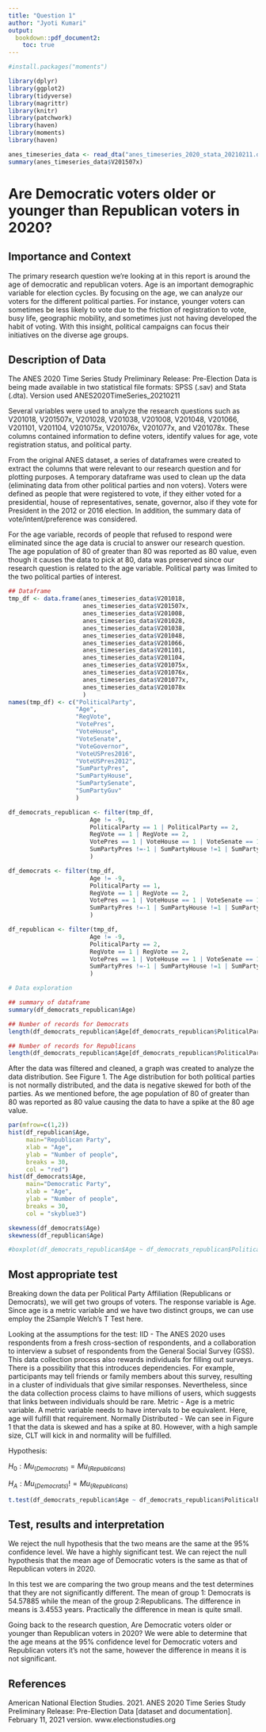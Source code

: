 ```yaml
---
title: "Question 1"
author: "Jyoti Kumari"
output:
  bookdown::pdf_document2: 
    toc: true
---
```


```r
#install.packages("moments")
```


```r
library(dplyr)
library(ggplot2)
library(tidyverse)
library(magrittr)
library(knitr)
library(patchwork)
library(haven)
library(moments)
library(haven)
```

\clearpage

```r
anes_timeseries_data <- read_dta("anes_timeseries_2020_stata_20210211.dta")
summary(anes_timeseries_data$V201507x)
```

# Are Democratic voters older or younger than Republican voters in 2020?

## Importance and Context
The primary research question we're looking at in this report is around the age of democratic and republican voters. Age is an important demographic variable for election cycles. By focusing on the age, we can analyze our voters for the different political parties. For instance, younger voters can sometimes be less likely to vote due to the friction of registration to vote, busy life, geographic mobility, and sometimes just not having developed the habit of voting. With this insight, political campaigns can focus their initiatives on the diverse age groups.

## Description of Data
The ANES 2020 Time Series Study Preliminary Release: Pre-Election Data is being made available in two statistical file formats: SPSS (.sav) and Stata (.dta). Version used ANES2020TimeSeries_20210211

Several variables were used to analyze the research questions such as V201018, V201507x, V201028, V201038, V201008, V201048, V201066, V201101, V201104, V201075x, V201076x, V201077x, and V201078x. These columns contained information to define voters, identify values for age, vote registration status, and political party. 

From the original ANES dataset, a series of dataframes were created to extract the columns that were relevant to our research question and for plotting purposes. A temporary dataframe was used to clean up the data (eliminating data from other political parties and non voters). Voters were defined as people that were registered to vote, if they either voted for a presidential, house of representatives, senate, governor,  also if they vote for President in the 2012 or 2016 election. In addition, the summary data of vote/intent/preference was considered.

For the age variable, records of people that refused to respond were eliminated since the age data is crucial to answer our research question. The age population of 80 of greater than 80 was reported as 80 value, even though it causes the data to pick at 80, data was preserved since our research question is related to the age variable. Political party was limited to the two political parties of interest.

```r
## Dataframe
tmp_df <- data.frame(anes_timeseries_data$V201018, 
                     anes_timeseries_data$V201507x, 
                     anes_timeseries_data$V201008, 
                     anes_timeseries_data$V201028,
                     anes_timeseries_data$V201038,
                     anes_timeseries_data$V201048,
                     anes_timeseries_data$V201066,
                     anes_timeseries_data$V201101,
                     anes_timeseries_data$V201104,
                     anes_timeseries_data$V201075x,
                     anes_timeseries_data$V201076x,
                     anes_timeseries_data$V201077x,
                     anes_timeseries_data$V201078x
                     )
names(tmp_df) <- c("PoliticalParty",
                   "Age", 
                   "RegVote", 
                   "VotePres",
                   "VoteHouse",
                   "VoteSenate",
                   "VoteGovernor",
                   "VoteUSPres2016",
                   "VoteUSPres2012",
                   "SumPartyPres",
                   "SumPartyHouse",
                   "SumPartySenate",
                   "SumPartyGuv"
                   )

df_democrats_republican <- filter(tmp_df, 
                       Age != -9, 
                       PoliticalParty == 1 | PoliticalParty == 2, 
                       RegVote == 1 | RegVote == 2, 
                       VotePres == 1 | VoteHouse == 1 | VoteSenate == 1 | VoteGovernor == 1 | VoteUSPres2016 == 1 | VoteUSPres2012 == 1, 
                       SumPartyPres !=-1 | SumPartyHouse !=1 | SumPartySenate != -1 | SumPartyGuv != -1
                       )

df_democrats <- filter(tmp_df, 
                       Age != -9, 
                       PoliticalParty == 1, 
                       RegVote == 1 | RegVote == 2, 
                       VotePres == 1 | VoteHouse == 1 | VoteSenate == 1 | VoteGovernor == 1 | VoteUSPres2016 == 1 | VoteUSPres2012 == 1, 
                       SumPartyPres !=-1 | SumPartyHouse !=1 | SumPartySenate != -1 | SumPartyGuv != -1
                       )

df_republican <- filter(tmp_df, 
                       Age != -9, 
                       PoliticalParty == 2, 
                       RegVote == 1 | RegVote == 2, 
                       VotePres == 1 | VoteHouse == 1 | VoteSenate == 1 | VoteGovernor == 1 | VoteUSPres2016 == 1 | VoteUSPres2012 == 1, 
                       SumPartyPres !=-1 | SumPartyHouse !=1 | SumPartySenate != -1 | SumPartyGuv != -1
                       )

```


```r
# Data exploration

## summary of dataframe
summary(df_democrats_republican$Age)

## Number of records for Democrats
length(df_democrats_republican$Age[df_democrats_republican$PoliticalParty == 1])

## Number of records for Republicans
length(df_democrats_republican$Age[df_democrats_republican$PoliticalParty == 2])
```
After the data was filtered and cleaned, a graph was created to analyze the data distribution. See Figure 1. The Age distribution for both political parties is not normally distributed, and the data is negative skewed for both of the parties. As we mentioned before, the age population of 80 of greater than 80 was reported as 80 value causing the data to have a spike at the 80 age value.

\clearpage
```r
par(mfrow=c(1,2))
hist(df_republican$Age,
     main="Republican Party",
     xlab = "Age",
     ylab = "Number of people",
     breaks = 30,
     col = "red")
hist(df_democrats$Age,
     main="Democratic Party",
     xlab = "Age",
     ylab = "Number of people",
     breaks = 30,
     col = "skyblue3")
```

```r
skewness(df_democrats$Age)
skewness(df_republican$Age)
```


```r
#boxplot(df_democrats_republican$Age ~ df_democrats_republican$PoliticalParty)
```

## Most appropriate test 
Breaking down the data per Political Party Affiliation (Republicans or Democrats), we will get two groups of voters. The response variable is Age. Since age is a metric variable and we have two distinct groups, we can use employ the 2Sample Welch's T Test here.

Looking at the assumptions for the test:
IID - The ANES 2020 uses respondents from a fresh cross-section of respondents, and a collaboration to interview a subset of respondents from the General Social Survey (GSS).  This data collection process also rewards individuals for filling out surveys.  There is a possibility that this introduces dependencies.  For example, participants may tell friends or family members about this survey, resulting in a cluster of individuals that give similar responses.  Nevertheless, since the data collection process claims to have millions of users, which suggests that links between individuals should be rare.
Metric - Age is a metric variable. A metric variable needs to have intervals to be equivalent. Here, age will fulfill that requirement.
Normally Distributed - We can see in Figure 1 that the data is skewed and has a spike at 80. However, with a high sample size, CLT will kick in and normality will be fulfilled.

\clearpage

Hypothesis:

$H_{0}:Mu_{(Democrats)} = Mu_{(Republicans)}$

$H_{A}:Mu_{(Democrats)} != Mu_{(Republicans)}$

\vspace{5mm} 
```r
t.test(df_democrats_republican$Age ~ df_democrats_republican$PoliticalParty)
```
## Test, results and interpretation
We reject the null hypothesis that the two means are the same at the 95% confidence level. We have a highly significant test.  We can reject the null hypothesis that the mean age of Democratic voters is the same as that of Republican voters in 2020.

In this test we are comparing the two group means and the test determines that they are not significantly different. The mean of group 1: Democrats is 54.57885 while the mean of the group 2:Republicans. The difference in means is 3.4553 years.
Practically the difference in mean is quite small. 

Going back to the research question, Are Democratic voters older or younger than Republican voters in 2020? We were able to determine that the age means at the 95% confidence level for Democratic voters and Republican voters it's not the same, however the difference in means it is not significant.   

## References
American National Election Studies. 2021. ANES 2020 Time Series Study Preliminary Release: Pre-Election Data [dataset and documentation]. February 11, 2021 version. www.electionstudies.org
